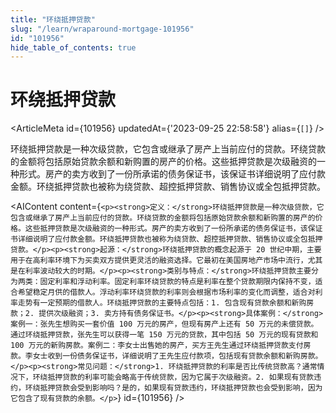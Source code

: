 ```yaml
---
title: "环绕抵押贷款"
slug: "/learn/wraparound-mortgage-101956"
id: "101956"
hide_table_of_contents: true
---
```



# 环绕抵押贷款

<ArticleMeta id={101956} updatedAt={'2023-09-25 22:58:58'} alias={`[]`} />
<div className='border-solid border-b border-t-0 my-4 border-[var(--ifm-color-gray-300)]' />

环绕抵押贷款是一种次级贷款，它包含或继承了房产上当前应付的贷款。环绕贷款的金额将包括原始贷款余额和新购置的房产的价格。这些抵押贷款是次级融资的一种形式。房产的卖方收到了一份所承诺的债务保证书，该保证书详细说明了应付款金额。环绕抵押贷款也被称为绕贷款、超控抵押贷款、销售协议或全包抵押贷款。

<AIContent content={`<p><strong>定义：</strong>环绕抵押贷款是一种次级贷款，它包含或继承了房产上当前应付的贷款。环绕贷款的金额将包括原始贷款余额和新购置的房产的价格。这些抵押贷款是次级融资的一种形式。房产的卖方收到了一份所承诺的债务保证书，该保证书详细说明了应付款金额。环绕抵押贷款也被称为绕贷款、超控抵押贷款、销售协议或全包抵押贷款。</p><p><strong>起源：</strong>环绕抵押贷款的概念起源于 20 世纪中期，主要用于在高利率环境下为买卖双方提供更灵活的融资选择。它最初在美国房地产市场中流行，尤其是在利率波动较大的时期。</p><p><strong>类别与特点：</strong>环绕抵押贷款主要分为两类：固定利率和浮动利率。固定利率环绕贷款的特点是利率在整个贷款期限内保持不变，适合希望稳定月供的借款人。浮动利率环绕贷款的利率则会根据市场利率的变化而调整，适合对利率走势有一定预期的借款人。环绕抵押贷款的主要特点包括：1. 包含现有贷款余额和新购房款；2. 提供次级融资；3. 卖方持有债务保证书。</p><p><strong>具体案例：</strong>案例一：张先生想购买一套价值 100 万元的房产，但现有房产上还有 50 万元的未偿贷款。通过环绕抵押贷款，张先生可以获得一笔 150 万元的贷款，其中包括 50 万元的现有贷款和 100 万元的新购房款。案例二：李女士出售她的房产，买方王先生通过环绕抵押贷款支付房款。李女士收到一份债务保证书，详细说明了王先生应付款项，包括现有贷款余额和新购房款。</p><p><strong>常见问题：</strong>1. 环绕抵押贷款的利率是否比传统贷款高？通常情况下，环绕抵押贷款的利率可能会略高于传统贷款，因为它属于次级融资。2. 如果现有贷款违约，环绕抵押贷款会受到影响吗？是的，如果现有贷款违约，环绕抵押贷款也会受到影响，因为它包含了现有贷款的余额。</p>`} id={101956} />
